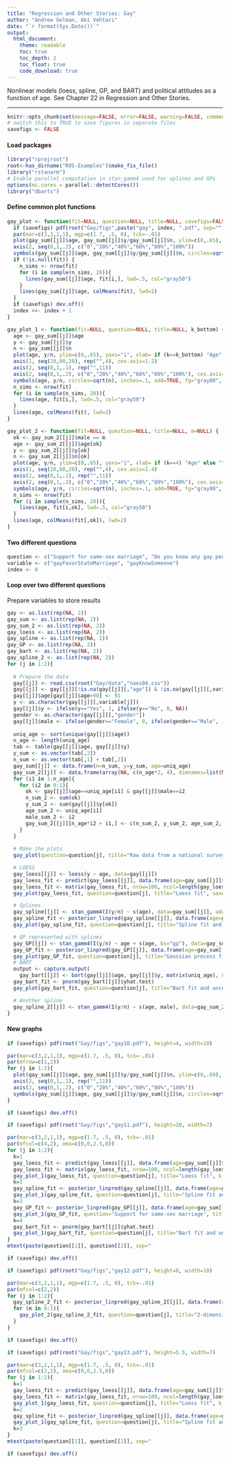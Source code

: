 ```yaml
---
title: "Regression and Other Stories: Gay"
author: "Andrew Gelman, Aki Vehtari"
date: "`r format(Sys.Date())`"
output:
  html_document:
    theme: readable
    toc: true
    toc_depth: 2
    toc_float: true
    code_download: true
---
```

Nonlinear models (loess, spline, GP, and BART) and political
attitudes as a function of age. See Chapter 22 in Regression and
Other Stories.

-------------


```r
knitr::opts_chunk$set(message=FALSE, error=FALSE, warning=FALSE, comment=NA)
# switch this to TRUE to save figures in separate files
savefigs <- FALSE
```

#### Load packages

```r
library("rprojroot")
root<-has_dirname("ROS-Examples")$make_fix_file()
library("rstanarm")
# Enable parallel computation in stan_gamm4 used for splines and GPs
options(mc.cores = parallel::detectCores())
library("dbarts")
```

#### Define common plot functions

```r
gay_plot <- function(fit=NULL, question=NULL, title=NULL, savefigs=FALSE) {
  if (savefigs) pdf(root("Gay/figs",paste("gay", index, ".pdf", sep="")), height=4.5, width=6)
  par(mar=c(3,3,1,1), mgp=c(1.7, .5, 0), tck=-.01)
  plot(gay_sum[[j]]$age, gay_sum[[j]]$y/gay_sum[[j]]$n, ylim=c(0,.65), yaxs="i", xlab="Age", ylab=question, yaxt="n", bty="l", type="n", main=title)
  axis(2, seq(0,1,.2), c("0","20%","40%","60%","80%","100%"))
  symbols(gay_sum[[j]]$age, gay_sum[[j]]$y/gay_sum[[j]]$n, circles=sqrt(gay_sum[[j]]$n), inches=.1, add=TRUE, fg=if (is.null(fit)) "black" else "gray80", bg=if (is.null(fit)) "gray70" else "gray90")
  if (!is.null(fit)) {
    n_sims <- nrow(fit)
    for (i in sample(n_sims, 20)){
      lines(gay_sum[[j]]$age, fit[i,], lwd=.5, col="gray50")
    }
    lines(gay_sum[[j]]$age, colMeans(fit), lwd=2)
  }
  if (savefigs) dev.off()
  index <<- index + 1
}

gay_plot_1 <- function(fit=NULL, question=NULL, title=NULL, k_bottom) {
  age <- gay_sum[[j]]$age
  y <- gay_sum[[j]]$y
  n <- gay_sum[[j]]$n
  plot(age, y/n, ylim=c(0,.65), yaxs="i", xlab= if (k==k_bottom) "Age" else "", ylab="", xaxt= if (k<k_bottom) "n", yaxt="n", bty="l", type="n", cex.lab=1.2, cex.axis=1.2)
  axis(1, seq(20,80,20), rep("",4), cex.axis=1.2)
  axis(2, seq(0,1,.1), rep("",11))
  axis(2, seq(0,1,.2), c("0","20%","40%","60%","80%","100%"), cex.axis=1.2)
  symbols(age, y/n, circles=sqrt(n), inches=.1, add=TRUE, fg="gray80", bg="gray90")
  n_sims <- nrow(fit)
  for (i in sample(n_sims, 20)){
    lines(age, fit[i,], lwd=.5, col="gray50")
  }
  lines(age, colMeans(fit), lwd=2)
}

gay_plot_2 <- function(fit=NULL, question=NULL, title=NULL, m=NULL) {
  ok <- gay_sum_2[[j]]$male == m
  age <- gay_sum_2[[j]]$age[ok]
  y <- gay_sum_2[[j]]$y[ok]
  n <- gay_sum_2[[j]]$n[ok]
  plot(age, y/n, ylim=c(0,.65), yaxs="i", xlab= if (k==4) "Age" else "", ylab="", xaxt= if (k<4) "n", yaxt="n", bty="l", type="n", cex.lab=1.4, cex.axis=1.4, main=if (m==0) "Women" else "Men")
  axis(1, seq(20,80,20), rep("",4), cex.axis=1.4)
  axis(2, seq(0,1,.1), rep("",11))
  axis(2, seq(0,1,.2), c("0","20%","40%","60%","80%","100%"), cex.axis=1.4)
  symbols(age, y/n, circles=sqrt(n), inches=.1, add=TRUE, fg="gray80", bg="gray90")
  n_sims <- nrow(fit)
  for (i in sample(n_sims, 20)){
    lines(age, fit[i,ok], lwd=.5, col="gray50")
  }
  lines(age, colMeans(fit[,ok]), lwd=2)
}
```

#### Two different questions

```r
question <- c("Support for same-sex marriage", "Do you know any gay people?")
variable <- c("gayFavorStateMarriage", "gayKnowSomeone")
index <- 0
```

#### Loop over two different questions
Prepare variables to store results

```r
gay <- as.list(rep(NA, 2))
gay_sum <- as.list(rep(NA, 2))
gay_sum_2 <- as.list(rep(NA, 2))
gay_loess <- as.list(rep(NA, 2))
gay_spline <- as.list(rep(NA, 2))
gay_GP <- as.list(rep(NA, 2))
gay_bart <- as.list(rep(NA, 2))
gay_spline_2 <- as.list(rep(NA, 2))
for (j in 1:2){
  
  # Prepare the data
  gay[[j]] <- read.csv(root("Gay/data","naes04.csv"))
  gay[[j]] <- gay[[j]][!is.na(gay[[j]][,"age"]) & !is.na(gay[[j]][,variable[j]]),]
  gay[[j]]$age[gay[[j]]$age>90] <- 91
  y <- as.character(gay[[j]][,variable[j]])
  gay[[j]]$y <- ifelse(y=="Yes", 1, ifelse(y=="No", 0, NA))
  gender <- as.character(gay[[j]][,"gender"])
  gay[[j]]$male <- ifelse(gender=="Female", 0, ifelse(gender=="Male", 1, NA))
  
  uniq_age <- sort(unique(gay[[j]]$age))
  n_age <- length(uniq_age)
  tab <- table(gay[[j]]$age, gay[[j]]$y)
  y_sum <- as.vector(tab[,2])
  n_sum <- as.vector(tab[,1] + tab[,2])
  gay_sum[[j]] <- data.frame(n=n_sum, y=y_sum, age=uniq_age)
  gay_sum_2[[j]] <- data.frame(array(NA, c(n_age*2, 4), dimnames=list(NULL, c("n", "y", "age", "male"))))
  for (i1 in 1:n_age){
    for (i2 in 0:1){
      ok <- gay[[j]]$age==uniq_age[i1] & gay[[j]]$male==i2
      n_sum_2 <- sum(ok)
      y_sum_2 <- sum(gay[[j]]$y[ok])
      age_sum_2 <- uniq_age[i1]
      male_sum_2 <- i2
      gay_sum_2[[j]][n_age*i2 + i1,] <- c(n_sum_2, y_sum_2, age_sum_2, male_sum_2)
    }
  }
  
  # Make the plots
  gay_plot(question=question[j], title="Raw data from a national survey", savefigs = savefigs)

  # LOESS
  gay_loess[[j]] <- loess(y ~ age, data=gay[[j]])
  gay_loess_fit <- predict(gay_loess[[j]], data.frame(age=gay_sum[[j]]$age))
  gay_loess_fit <- matrix(gay_loess_fit, nrow=100, ncol=length(gay_loess_fit), byrow=TRUE)
  gay_plot(gay_loess_fit, question=question[j], title="Loess fit", savefigs = savefigs)

  # Splines
  gay_spline[[j]] <- stan_gamm4(I(y/n) ~ s(age), data=gay_sum[[j]], adapt_delta=0.99)
  gay_spline_fit <- posterior_linpred(gay_spline[[j]], data.frame(age=gay_sum[[j]]$age))
  gay_plot(gay_spline_fit, question=question[j], title="Spline fit and uncertainty", savefigs = savefigs)

  # GP represented with splines
  gay_GP[[j]] <- stan_gamm4(I(y/n) ~ age + s(age, bs="gp"), data=gay_sum[[j]], prior_smooth=student_t(df=4, scale=100), adapt_delta=0.99)
  gay_GP_fit <- posterior_linpred(gay_GP[[j]], data.frame(age=gay_sum[[j]]$age))
  gay_plot(gay_GP_fit, question=question[j], title="Gaussian process fit and uncertainty", savefigs = savefigs)
  # BART
  output <- capture.output(
    gay_bart[[j]] <- bart(gay[[j]]$age, gay[[j]]$y, matrix(uniq_age), ntree = 20))
  gay_bart_fit <- pnorm(gay_bart[[j]]$yhat.test)
  gay_plot(gay_bart_fit, question=question[j], title="Bart fit and uncertainty", savefigs = savefigs)

  # Another spline
  gay_spline_2[[j]] <- stan_gamm4(I(y/n) ~ s(age, male), data=gay_sum_2[[j]])
}
```

#### New graphs

```r
if (savefigs) pdf(root("Gay/figs","gay10.pdf"), height=4, width=10)
```
```r
par(mar=c(3,2,1,1), mgp=c(1.7, .5, 0), tck=-.01)
par(mfrow=c(1,2))
for (j in 1:2){
  plot(gay_sum[[j]]$age, gay_sum[[j]]$y/gay_sum[[j]]$n, ylim=c(0,.69), yaxs="i", xlab="Age", ylab="", yaxt="n", bty="l", type="n", main=question[[j]])
  axis(2, seq(0,1,.1), rep("",11))
  axis(2, seq(0,1,.2), c("0","20%","40%","60%","80%","100%"))
  symbols(gay_sum[[j]]$age, gay_sum[[j]]$y/gay_sum[[j]]$n, circles=sqrt(gay_sum[[j]]$n), inches=.1, add=TRUE, fg="black", bg="gray70")
}
```
```r
if (savefigs) dev.off()

```
```r
if (savefigs) pdf(root("Gay/figs","gay11.pdf"), height=10, width=7)
```
```r
par(mar=c(3,2,1,1), mgp=c(1.7, .5, 0), tck=-.01)
par(mfcol=c(4,2), oma=c(0,0,2.5,0))
for (j in 1:2){
  k=1
  gay_loess_fit <- predict(gay_loess[[j]], data.frame(age=gay_sum[[j]]$age))
  gay_loess_fit <- matrix(gay_loess_fit, nrow=100, ncol=length(gay_loess_fit), byrow=TRUE)
  gay_plot_1(gay_loess_fit, question=question[j], title="Loess fit", k_bottom=4)
  k=2
  gay_spline_fit <- posterior_linpred(gay_spline[[j]], data.frame(age=gay_sum[[j]]$age))
  gay_plot_1(gay_spline_fit, question=question[j], title="Spline fit and uncertainty", k_bottom=4)
  k=3
  gay_GP_fit <- posterior_linpred(gay_GP[[j]], data.frame(age=gay_sum[[j]]$age))
  gay_plot_1(gay_GP_fit, question="Support for same-sex marriage", title="Gaussian process fit and uncertainty", k_bottom=4)
  k=4
  gay_bart_fit <- pnorm(gay_bart[[j]]$yhat.test)
  gay_plot_1(gay_bart_fit, question=question[j], title="Bart fit and uncertainty", k_bottom=4)
}
mtext(paste(question[[1]], question[[2]], sep="                               "), side=3, line=1, outer=TRUE)
```
```r
if (savefigs) dev.off()


```
```r
if (savefigs) pdf(root("Gay/figs","gay12.pdf"), height=8, width=10)
```
```r
par(mar=c(3,2,1,1), mgp=c(1.7, .5, 0), tck=-.01)
par(mfcol=c(2,2))
for (j in 1:2){
  gay_spline_2_fit <- posterior_linpred(gay_spline_2[[j]], data.frame(age=gay_sum_2[[j]]$age, male=gay_sum_2[[j]]$male))
  for (m in 0:1){                    
    gay_plot_2(gay_spline_2_fit, question=question[j], title="2-dimensional spline fit", m=m)
  }
}
```
```r
if (savefigs) dev.off()


```
```r
if (savefigs) pdf(root("Gay/figs","gay13.pdf"), height=5.5, width=7)
```
```r
par(mar=c(3,2,1,1), mgp=c(1.7, .5, 0), tck=-.01)
par(mfcol=c(2,2), oma=c(0,0,2.5,0))
for (j in 1:2){
  k=1
  gay_loess_fit <- predict(gay_loess[[j]], data.frame(age=gay_sum[[j]]$age))
  gay_loess_fit <- matrix(gay_loess_fit, nrow=100, ncol=length(gay_loess_fit), byrow=TRUE)
  gay_plot_1(gay_loess_fit, question=question[j], title="Loess fit", k_bottom=2)
  k=2
  gay_spline_fit <- posterior_linpred(gay_spline[[j]], data.frame(age=gay_sum[[j]]$age))
  gay_plot_1(gay_spline_fit, question=question[j], title="Spline fit and uncertainty", k_bottom=2)
  k=3
}
mtext(paste(question[[1]], question[[2]], sep="                               "), side=3, line=1, outer=TRUE)
```
```r
if (savefigs) dev.off()
```

